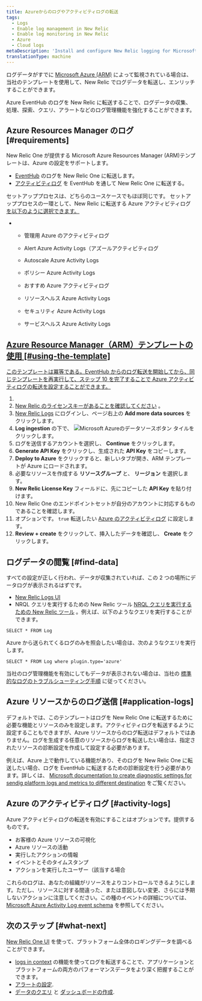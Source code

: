 ```yaml
---
title: Azureからのログやアクティビティログの転送
tags:
  - Logs
  - Enable log management in New Relic
  - Enable log monitoring in New Relic
  - Azure
  - Cloud logs
metaDescription: 'Install and configure New Relic logging for Microsoft Azure Resources Manager (ARM), so you can use enhanced log management capabilities.'
translationType: machine
---
```


ログデータがすでに [Microsoft Azure (ARM)](https://docs.microsoft.com/en-us/azure/azure-resource-manager/management/overview) によって監視されている場合は、当社のテンプレートを使用して、New Relic でログデータを転送し、エンリッチすることができます。

Azure EventHub のログを New Relic に転送することで、ログデータの収集、処理、探索、クエリ、アラートなどのログ管理機能を強化することができます。

## Azure Resources Manager のログ [#requirements]

New Relic One が提供する Microsoft Azure Resources Manager (ARM)テンプレートは、Azure の設定をサポートします。

- [EventHub](#application-logs) のログを New Relic One に転送します。
- [アクティビティログ](#activity-logs) を EventHub を通して New Relic One に転送する。

セットアッププロセスは、どちらのユースケースでもほぼ同じです。 セットアッププロセスの一環として、New Relic に転送する Azure アクティビティログ [を以下のように選択できます。](https://docs.microsoft.com/en-us/azure/azure-monitor/essentials/activity-log)

- - 管理用 Azure のアクティビティログ

  - Alert Azure Activity Logs（アズールアクティビティログ

  - Autoscale Azure Activity Logs

  - ポリシー Azure Activity Logs

  - おすすめ Azure アクティビティログ

  - リソースヘルス Azure Activity Logs

  - セキュリティ Azure Activity Logs

  - サービスヘルス Azure Activity Logs

## [Azure Resource Manager（ARM）テンプレートの使用 [#using-the-template]](https://docs.microsoft.com/en-us/azure/azure-monitor/essentials/activity-log)

[このテンプレートは冪等である。EventHub からのログ転送を開始してから、同じテンプレートを再実行して、ステップ 10 を完了することで Azure アクティビティログの転送を設定することができます。](https://docs.microsoft.com/en-us/azure/azure-monitor/essentials/activity-log)

1. [](https://docs.microsoft.com/en-us/azure/azure-monitor/essentials/activity-log)
2. [](https://docs.microsoft.com/en-us/azure/azure-monitor/essentials/activity-log)[New Relic のライセンスキーがあることを確認してください](/docs/apis/intro-apis/new-relic-api-keys/#ingest-license-key) 。
3. [New Relic Logs](https://one.newrelic.com/launcher/logger.log-launcher) にログインし、ページ右上の **Add more data sources** をクリックします。
4. **Log ingestion** の下で、 ![Microsoft Azureのデータソースボタン](src/images/azure-tile.png) タイルをクリックします。
5. ログを送信するアカウントを選択し、 **Continue** をクリックします。
6. **Generate API Key** をクリックし、生成された **API Key** をコピーします。
7. **Deploy to Azure** をクリックすると、新しいタブが開き、ARM テンプレートが Azure にロードされます。
8. 必要なリソースを作成する **リソースグループ** と、 **リージョン** を選択します。
9. **New Relic License Key** フィールドに、先にコピーした **API Key** を貼り付けます。
10. New Relic One のエンドポイントセットが自分のアカウントに対応するものであることを確認します。
11. オプションです。 `true` 転送したい [Azure のアクティビティログ](https://docs.microsoft.com/en-us/azure/azure-monitor/essentials/activity-log) に設定します。
12. **Review + create** をクリックして、挿入したデータを確認し、 **Create** をクリックします。

## ログデータの閲覧 [#find-data]

すべての設定が正しく行われ、データが収集されていれば、この 2 つの場所にデータログが表示されるはずです。

- [New Relic Logs UI](https://one.newrelic.com/launcher/logger.log-launcher)
- NRQL クエリを実行するための New Relic ツール [NRQL クエリを実行するための New Relic ツール](/docs/chart-builder/use-chart-builder/choose-data/use-advanced-nrql-mode-specify-data) 。例えば、以下のようなクエリを実行することができます。

```
SELECT * FROM Log
```

Azure から送られてくるログのみを照会したい場合は、次のようなクエリを実行します。

```
SELECT * FROM Log where plugin.type='azure'
```

当社のログ管理機能を有効にしてもデータが表示されない場合は、当社の [標準的なログのトラブルシューティング手順](/docs/logs/log-management/troubleshooting/no-log-data-appears-ui/) に従ってください。

## Azure リソースからのログ送信 [#application-logs]

デフォルトでは、このテンプレートはログを New Relic One に転送するために必要な機能とリソースのみを設定します。アクティビティログを転送するように設定することもできますが、Azure リソースからのログ転送はデフォルトではありません。ログを生成する任意のリソースからログを転送したい場合は、指定されたリソースの診断設定を作成して設定する必要があります。

例えば、Azure 上で動作している機能があり、そのログを New Relic One に転送したい場合、ログを EventHub に転送するための診断設定を行う必要があります。詳しくは、 [Microsoft documentation to create diagnostic settings for sendig platform logs and metrics to different destination](https://docs.microsoft.com/en-us/azure/azure-monitor/essentials/diagnostic-settings?tabs=CMD) をご覧ください。

## Azure のアクティビティログ [#activity-logs]

Azure アクティビティログの転送を有効にすることはオプションです。提供するものです。

- お客様の Azure リソースの可視化
- Azure リソースの活動
- 実行したアクションの情報
- イベントとそのタイムスタンプ
- アクションを実行したユーザー（該当する場合

これらのログは、あなたの組織がリソースをよりコントロールできるようにします。ただし、リソースに対する間違った、または意図しない変更、さらには予期しないアクションに注意してください。この種のイベントの詳細については、 [Microsoft Azure Activity Log event schema](https://docs.microsoft.com/en-us/azure/azure-monitor/essentials/activity-log-schema) を参照してください。

## 次のステップ [#what-next]

[New Relic One UI](/docs/logs/log-management/ui-data/use-logs-ui/) を使って、プラットフォーム全体のロギングデータを調べることができます。

- [logs in context](/docs/logs/enable-log-management-new-relic/configure-logs-context/configure-logs-context-apm-agents/) の機能を使ってログを転送することで、アプリケーションとプラットフォームの両方のパフォーマンスデータをより深く把握することができます。
- [アラートの設定](/docs/alerts-applied-intelligence/new-relic-alerts/alert-conditions/create-alert-conditions/).
- [データのクエリ](/docs/query-your-data/explore-query-data/get-started/introduction-querying-new-relic-data/) と [ダッシュボードの作成](/docs/query-your-data/explore-query-data/dashboards/introduction-dashboards/).
